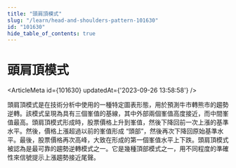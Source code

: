 ```yaml
---
title: "頭肩頂模式"
slug: "/learn/head-and-shoulders-pattern-101630"
id: "101630"
hide_table_of_contents: true
---
```



# 頭肩頂模式

<ArticleMeta id={101630} updatedAt={'2023-09-26 13:58:58'} />
<div className='border-solid border-b border-t-0 my-4 border-[var(--ifm-color-gray-300)]' />

頭肩頂模式是在技術分析中使用的一種特定圖表形態，用於預測牛市轉熊市的趨勢逆轉。該模式呈現為具有三個峯值的基線，其中外部兩個峯值高度接近，而中間峯值最高。頭肩頂模式形成時，股票價格上升到峯值，然後下降回前一次上漲的基準水平。然後，價格上漲超過以前的峯值形成 “頭部”，然後再次下降回原始基準水平。最後，股票價格再次高峰，大致在形成的第一個峯值水平上下跌。頭肩頂模式被認為是最可靠的趨勢逆轉模式之一。它是幾種頂部模式之一，用不同程度的準確性來信號提示上漲趨勢接近尾聲。
